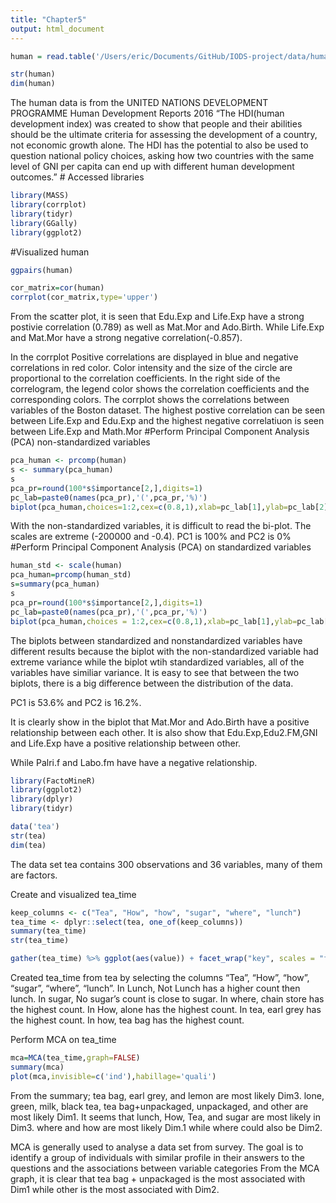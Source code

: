 ```yaml
---
title: "Chapter5"
output: html_document
---
```

```r
human = read.table('/Users/eric/Documents/GitHub/IODS-project/data/human.txt',sep='\t',header = TRUE)

str(human)
dim(human)
```
The human data is from the UNITED NATIONS DEVELOPMENT PROGRAMME Human Development Reports 2016
"The HDI(human development index) was created to show that people and their abilities should be the ultimate criteria for assessing the development of a country, not economic growth alone. The HDI has the potential to also be used to question national policy choices, asking how two countries with the same level of GNI per capita can end up with different human development outcomes."
# Accessed libraries
```r
library(MASS)
library(corrplot)
library(tidyr)
library(GGally)
library(ggplot2)
```
#Visualized human
```r
ggpairs(human)

cor_matrix=cor(human)
corrplot(cor_matrix,type='upper')
```
From the scatter plot, it is seen that Edu.Exp and Life.Exp  have a strong postivie correlation (0.789) as well as Mat.Mor and Ado.Birth. While Life.Exp and Mat.Mor have a strong negative correlation(-0.857).

In the corrplot Positive correlations are displayed in blue and negative correlations in red color. Color intensity and the size of the circle are proportional to the correlation coefficients. In the right side of the correlogram, the legend color shows the correlation coefficients and the corresponding colors. The corrplot shows the correlations between variables of the Boston dataset. The highest postive correlation can be seen between Life.Exp and Edu.Exp and the highest negative correlatiuon is seen between Life.Exp and Math.Mor
#Perform Principal Component Analysis (PCA) non-standardized variables

```r
pca_human <- prcomp(human)
s <- summary(pca_human)
s
pca_pr=round(100*s$importance[2,],digits=1)
pc_lab=paste0(names(pca_pr),'(',pca_pr,'%)')
biplot(pca_human,choices=1:2,cex=c(0.8,1),xlab=pc_lab[1],ylab=pc_lab[2])
```
With the non-standardized variables, it is difficult to read the bi-plot. The scales are extreme (-200000 and -0.4).
PC1 is 100% and PC2 is 0%
#Perform Principal Component Analysis (PCA) on standardized variables
```r
human_std <- scale(human)
pca_human=prcomp(human_std)
s=summary(pca_human)
s
pca_pr=round(100*s$importance[2,],digits=1)
pc_lab=paste0(names(pca_pr),'(',pca_pr,'%)')
biplot(pca_human,choices = 1:2,cex=c(0.8,1),xlab=pc_lab[1],ylab=pc_lab[2])
```
The biplots between standardized and nonstandardized variables have different results because the biplot with the non-standardized variable had extreme variance while the biplot wtih standardized variables, all of the variables have similiar variance. It is easy to see that between the two biplots, there is a big difference between the distribution of the data. 

PC1 is 53.6% and PC2 is 16.2%.


It is clearly show in the biplot that Mat.Mor and Ado.Birth have a positive relationship between each other. It is also show that Edu.Exp,Edu2.FM,GNI and Life.Exp have a positive relationship between other.

While Palri.f and Labo.fm have have a negative relationship.


```r
library(FactoMineR)
library(ggplot2) 
library(dplyr) 
library(tidyr)
```


```r
data('tea')
str(tea)
dim(tea)
```

The data set tea contains 300 observations and 36 variables, many of them are factors.

Create and visualized tea_time 
```r
keep_columns <- c("Tea", "How", "how", "sugar", "where", "lunch")
tea_time <- dplyr::select(tea, one_of(keep_columns))
summary(tea_time)
str(tea_time)

gather(tea_time) %>% ggplot(aes(value)) + facet_wrap("key", scales = "free") + geom_bar() + theme(axis.text.x = element_text(angle = 45, hjust = 1, size = 8))
```
Created tea_time from tea by selecting the columns "Tea", "How", "how", "sugar", "where", "lunch". 
In Lunch, Not Lunch has a higher count then lunch. 
In sugar, No sugar's count is close to sugar. 
In where, chain store has the highest count.
In How, alone has the highest count.
In tea, earl grey has the highest count.
In how, tea bag has the highest count.

Perform MCA on tea_time
```r
mca=MCA(tea_time,graph=FALSE)
summary(mca)
plot(mca,invisible=c('ind'),habillage='quali')
```
From the summary; tea bag, earl grey, and lemon are most likely Dim3. 
lone, green, milk, black tea, tea bag+unpackaged, unpackaged, and other are most likely Dim1. It seems that lunch, How, Tea, and sugar are most likely in Dim3. where and how are most likely Dim.1 while where could also be Dim2.

MCA is generally used to analyse a data set from survey. The goal is to identify a group of individuals with similar profile in their answers to the questions and the associations between variable categories
From the MCA graph, it is clear that tea bag + unpackaged is the most associated with Dim1 while other is the most associated with Dim2.
